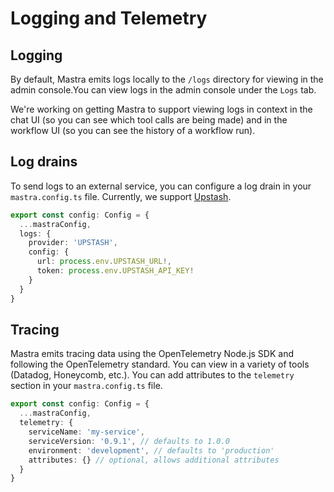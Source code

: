 # Logging and Telemetry

## Logging

By default, Mastra emits logs locally to the `/logs` directory for viewing in the admin console.You can view logs in the admin console under the `Logs` tab.

We're working on getting Mastra to support viewing logs in context in the chat UI (so you can see which tool calls are being made) and in the workflow UI (so you can see the history of a workflow run).

## Log drains

To send logs to an external service, you can configure a log drain in your `mastra.config.ts` file. Currently, we support [Upstash](https://upstash.com/).

```typescript:mastra.config.ts
export const config: Config = {
  ...mastraConfig,
  logs: {
    provider: 'UPSTASH',
    config: {
      url: process.env.UPSTASH_URL!,
      token: process.env.UPSTASH_API_KEY!
    }
  }
}
```

## Tracing

Mastra emits tracing data using the OpenTelemetry Node.js SDK and following the OpenTelemetry standard. You can view in a variety of tools (Datadog, Honeycomb, etc.). You can add attributes to the `telemetry` section in your `mastra.config.ts` file.

```typescript:mastra.config.ts
export const config: Config = {
  ...mastraConfig,
  telemetry: {
    serviceName: 'my-service',
    serviceVersion: '0.9.1', // defaults to 1.0.0
    environment: 'development', // defaults to 'production'
    attributes: {} // optional, allows additional attributes
  }
}
```

